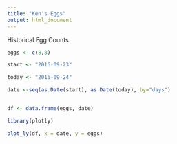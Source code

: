 ```yaml
---
title: "Ken's Eggs"
output: html_document
---
```


Historical Egg Counts

```r

eggs <- c(8,8)

start <- "2016-09-23"

today <- "2016-09-24"

date <-seq(as.Date(start), as.Date(today), by="days")


df <- data.frame(eggs, date)

library(plotly)

```

```r


plot_ly(df, x = date, y = eggs)

```

